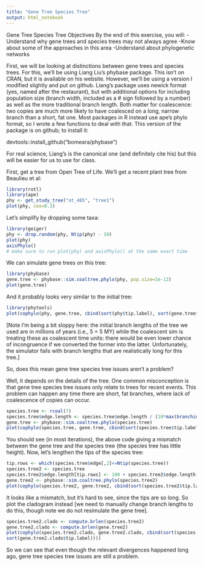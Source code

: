```yaml
---
title: "Gene Tree Species Tree"
output: html_notebook
---
```

Gene Tree Species Tree
Objectives
By the end of this exercise, you will:
-Understand why gene trees and species trees may not always agree
-Know about some of the approaches in this area
-Understand about phylogenetic networks

First, we will be looking at distinctions between gene trees and species trees. For this, we’ll be using Liang Liu’s phybase package. This isn’t on CRAN, but it is available on his website. However, we’ll be using a version I modified slightly and put on github. Liang’s package uses newick format (yes, named after the restaurant), but with additional options for including population size (branch width, included as a # sign followed by a number) as well as the more traditional branch length. Both matter for coalescence: two copies are much more likely to have coalesced on a long, narrow branch than a short, fat one. Most packages in R instead use ape’s phylo format, so I wrote a few functions to deal with that. This version of the package is on github; to install it:

  devtools::install_github("bomeara/phybase")
  
For real science, Liang’s is the canonical one (and definitely cite his) but this will be easier for us to use for class.

First, get a tree from Open Tree of Life. We’ll get a recent plant tree from Beaulieu et al:
```r
library(rotl)
library(ape)
phy <- get_study_tree("ot_485", "tree1")
plot(phy, cex=0.3)
```
Let’s simplify by dropping some taxa:
```r
library(geiger)
phy <- drop.random(phy, Ntip(phy) - 10)
plot(phy)
axisPhylo()
# make sure to run plot(phy) and axisPhylo() at the same exact time
```

We can simulate gene trees on this tree:
```r
library(phybase)
gene.tree <- phybase::sim.coaltree.phylo(phy, pop.size=1e-12)
plot(gene.tree)
```

And it probably looks very similar to the initial tree:
```r
library(phytools)
plot(cophylo(phy, gene.tree, cbind(sort(phy$tip.label), sort(gene.tree$tip.label))))
```

[Note I’m being a bit sloppy here: the initial branch lengths of the tree we used are in millions of years (i.e., 5 = 5 MY) while the coalescent sim is treating these as coalescent time units: there would be even lower chance of incongruence if we converted the former into the latter. Unfortunately, the simulator fails with branch lengths that are realistically long for this tree.]

So, does this mean gene tree species tree issues aren’t a problem?

Well, it depends on the details of the tree. One common misconception is that gene tree species tree issues only relate to trees for recent events. This problem can happen any time there are short, fat branches, where lack of coalescence of copies can occur.
```r
species.tree <- rcoal(7)
species.tree$edge.length <- species.tree$edge.length / (10*max(branching.times(species.tree)))
gene.tree <- phybase::sim.coaltree.phylo(species.tree)
plot(cophylo(species.tree, gene.tree, cbind(sort(species.tree$tip.label), sort(gene.tree$tip.label))))

```

You should see (in most iterations), the above code giving a mismatch between the gene tree and the species tree (the species tree has little height). Now, let’s lengthen the tips of the species tree:
```r
tip.rows <- which(species.tree$edge[,2]<=Ntip(species.tree))
species.tree2 <- species.tree
species.tree2$edge.length[tip.rows] <- 100 + species.tree2$edge.length[tip.rows]
gene.tree2 <- phybase::sim.coaltree.phylo(species.tree2)
plot(cophylo(species.tree2, gene.tree2, cbind(sort(species.tree2$tip.label), sort(gene.tree2$tip.label))))

```

It looks like a mismatch, but it’s hard to see, since the tips are so long. So plot the cladogram instead [we need to manually change branch lengths to do this, though note we do not resimulate the gene tree].
```r
species.tree2.clado <- compute.brlen(species.tree2)
gene.tree2.clado <- compute.brlen(gene.tree2)
plot(cophylo(species.tree2.clado, gene.tree2.clado, cbind(sort(species.tree2.clado$tip.label),
sort(gene.tree2.clado$tip.label))))
```

So we can see that even though the relevant divergences happened long ago, gene tree species tree issues are still a problem.

